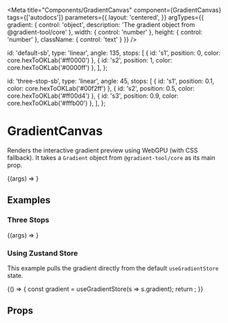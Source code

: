 
<Meta 
  title="Components/GradientCanvas"
  component={GradientCanvas}
  tags={['autodocs']}
  parameters={{
    layout: 'centered',
  }}
  argTypes={{
    gradient: { control: 'object', description: 'The gradient object from @gradient-tool/core' },
    width: { control: 'number' },
    height: { control: 'number' },
    className: { control: 'text' }
  }}
/>

  id: 'default-sb',
  type: 'linear',
  angle: 135,
  stops: [
    { id: 's1', position: 0, color: core.hexToOKLab('#ff0000') }, 
    { id: 's2', position: 1, color: core.hexToOKLab('#0000ff') }, 
  ],
};

  id: 'three-stop-sb',
  type: 'linear',
  angle: 45,
  stops: [
    { id: 's1', position: 0.1, color: core.hexToOKLab('#00f2ff') }, 
    { id: 's2', position: 0.5, color: core.hexToOKLab('#ff00d4') }, 
    { id: 's3', position: 0.9, color: core.hexToOKLab('#fffb00') }, 
  ],
};


# GradientCanvas

Renders the interactive gradient preview using WebGPU (with CSS fallback).
It takes a `Gradient` object from `@gradient-tool/core` as its main prop.

<Canvas>
  <StoryObj name="Default (Red to Blue)" args={{ gradient: defaultGradient, width: 400, height: 400 }}>
    {(args) => <GradientCanvas {...args} />}
  </StoryObj>
</Canvas>

<Controls />

## Examples

### Three Stops

<Canvas>
  <StoryObj name="Three Stops (Cyan, Magenta, Yellow)" args={{ gradient: threeStopGradient, width: 300, height: 300 }}>
    {(args) => <GradientCanvas {...args} />}
  </StoryObj>
</Canvas>

### Using Zustand Store

This example pulls the gradient directly from the default `useGradientStore` state.

<Canvas>
  <StoryObj name="From Zustand Store">
    {() => {
      const gradient = useGradientStore(s => s.gradient);
      return <GradientCanvas gradient={gradient} width={250} height={250} />;
    }}
  </StoryObj>
</Canvas>

## Props

<ArgTypes /> 